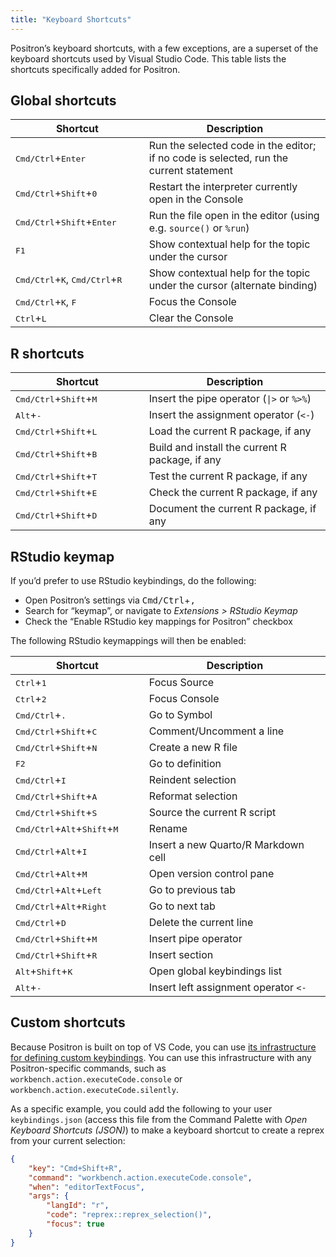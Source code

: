 ```yaml
---
title: "Keyboard Shortcuts"
---
```


Positron's keyboard shortcuts, with a few exceptions, are a superset of the keyboard shortcuts used by Visual Studio Code. This table lists the shortcuts specifically added for Positron.

## Global shortcuts

| Shortcut | Description |
| -------- | ----------- |
| <kbd>Cmd/Ctrl</kbd>+<kbd>Enter</kbd> | Run the selected code in the editor; if no code is selected, run the current statement | 
| <kbd>Cmd/Ctrl</kbd>+<kbd>Shift</kbd>+<kbd>0</kbd> | Restart the interpreter currently open in the Console | 
| <kbd>Cmd/Ctrl</kbd>+<kbd>Shift</kbd>+<kbd>Enter</kbd> | Run the file open in the editor (using e.g. `source()` or `%run`) | 
| <kbd>F1</kbd> | Show contextual help for the topic under the cursor |
| <kbd>Cmd/Ctrl</kbd>+<kbd>K</kbd>, <kbd>Cmd/Ctrl</kbd>+<kbd>R</kbd> | Show contextual help for the topic under the cursor (alternate binding) |
| <kbd>Cmd/Ctrl</kbd>+<kbd>K</kbd>, <kbd>F</kbd> | Focus the Console |
| <kbd>Ctrl</kbd>+<kbd>L</kbd> | Clear the Console |

## R shortcuts

| Shortcut | Description |
| -------- | ----------- |
| <kbd>Cmd/Ctrl</kbd>+<kbd>Shift</kbd>+<kbd>M</kbd> | Insert the pipe operator (<code>&#124;></code> or `%>%`) | 
| <kbd>Alt</kbd>+<kbd>-</kbd> | Insert the assignment operator (`<-`) |
| <kbd>Cmd/Ctrl</kbd>+<kbd>Shift</kbd>+<kbd>L</kbd> | Load the current R package, if any | 
| <kbd>Cmd/Ctrl</kbd>+<kbd>Shift</kbd>+<kbd>B</kbd> | Build and install the current R package, if any | 
| <kbd>Cmd/Ctrl</kbd>+<kbd>Shift</kbd>+<kbd>T</kbd> | Test the current R package, if any | 
| <kbd>Cmd/Ctrl</kbd>+<kbd>Shift</kbd>+<kbd>E</kbd> | Check the current R package, if any | 
| <kbd>Cmd/Ctrl</kbd>+<kbd>Shift</kbd>+<kbd>D</kbd> | Document the current R package, if any | 

## RStudio keymap

If you'd prefer to use RStudio keybindings, do the following:

- Open Positron's settings via <kbd>Cmd/Ctrl</kbd>+<kbd>,</kbd>
- Search for "keymap", or navigate to *Extensions > RStudio Keymap*
- Check the "Enable RStudio key mappings for Positron" checkbox

The following RStudio keymappings will then be enabled:

| Shortcut | Description |
| -------- | ----------- |
| <kbd>Ctrl</kbd>+<kbd>1</kbd>  |  Focus Source | 
| <kbd>Ctrl</kbd>+<kbd>2</kbd>  |  Focus Console | 
| <kbd>Cmd/Ctrl</kbd>+<kbd>.</kbd>  |  Go to Symbol | 
| <kbd>Cmd/Ctrl</kbd>+<kbd>Shift</kbd>+<kbd>C</kbd> |  Comment/Uncomment a line | 
| <kbd>Cmd/Ctrl</kbd>+<kbd>Shift</kbd>+<kbd>N</kbd> |  Create a new R file | 
| <kbd>F2</kbd>  |  Go to definition | 
| <kbd>Cmd/Ctrl</kbd>+<kbd>I</kbd> |  Reindent selection | 
| <kbd>Cmd/Ctrl</kbd>+<kbd>Shift</kbd>+<kbd>A</kbd> |  Reformat selection | 
| <kbd>Cmd/Ctrl</kbd>+<kbd>Shift</kbd>+<kbd>S</kbd> |  Source the current R script | 
| <kbd>Cmd/Ctrl</kbd>+<kbd>Alt</kbd>+<kbd>Shift</kbd>+<kbd>M</kbd> |  Rename | 
| <kbd>Cmd/Ctrl</kbd>+<kbd>Alt</kbd>+<kbd>I</kbd> |  Insert a new Quarto/R Markdown cell | 
| <kbd>Cmd/Ctrl</kbd>+<kbd>Alt</kbd>+<kbd>M</kbd> |  Open version control pane | 
| <kbd>Cmd/Ctrl</kbd>+<kbd>Alt</kbd>+<kbd>Left</kbd> |  Go to previous tab | 
| <kbd>Cmd/Ctrl</kbd>+<kbd>Alt</kbd>+<kbd>Right</kbd> |  Go to next tab | 
| <kbd>Cmd/Ctrl</kbd>+<kbd>D</kbd> |  Delete the current line | 
| <kbd>Cmd/Ctrl</kbd>+<kbd>Shift</kbd>+<kbd>M</kbd> |  Insert pipe operator | 
| <kbd>Cmd/Ctrl</kbd>+<kbd>Shift</kbd>+<kbd>R</kbd> |  Insert section | 
| <kbd>Alt</kbd>+<kbd>Shift</kbd>+<kbd>K</kbd> | Open global keybindings list |
| <kbd>Alt</kbd>+<kbd>-</kbd> | Insert left assignment operator `<-` |

## Custom shortcuts

Because Positron is built on top of VS Code, you can use [its infrastructure for defining custom keybindings](https://code.visualstudio.com/docs/getstarted/keybindings). You can use this infrastructure with any Positron-specific commands, such as `workbench.action.executeCode.console` or `workbench.action.executeCode.silently`. 

As a specific example, you could add the following to your user `keybindings.json` (access this file from the Command Palette with *Open Keyboard Shortcuts (JSON)*) to make a keyboard shortcut to create a reprex from your current selection:

```json
{
    "key": "Cmd+Shift+R",
    "command": "workbench.action.executeCode.console",
    "when": "editorTextFocus",
    "args": {
        "langId": "r",
        "code": "reprex::reprex_selection()",
        "focus": true
    }
}
```

